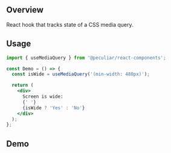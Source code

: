 
<Meta title="Hooks/useMediaQuery" />

## Overview

React hook that tracks state of a CSS media query.

## Usage

```jsx
import { useMediaQuery } from '@peculiar/react-components';

const Demo = () => {
  const isWide = useMediaQuery('(min-width: 480px)');

  return (
    <div>
      Screen is wide:
      {' '}
      {isWide ? 'Yes' : 'No'}
    </div>
  );
};
```

## Demo

<Canvas of={Stories.DemoExample} />
